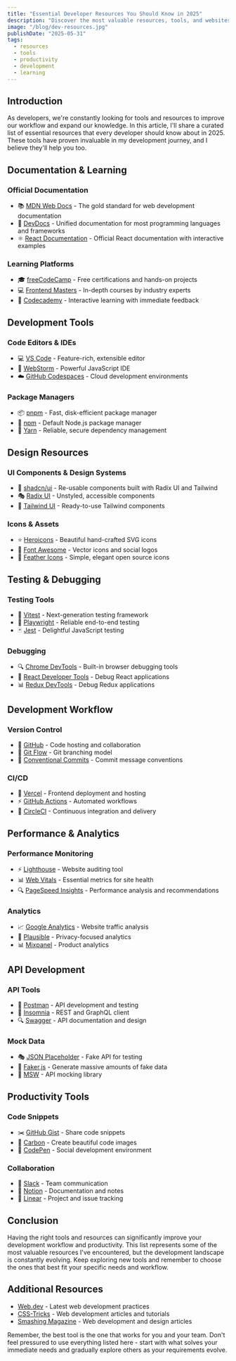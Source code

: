 ```yaml
---
title: "Essential Developer Resources You Should Know in 2025"
description: "Discover the most valuable resources, tools, and websites that every developer should have in their toolkit. From documentation to productivity tools, this guide covers everything you need."
image: "/blog/dev-resources.jpg"
publishDate: "2025-05-31"
tags:
  - resources
  - tools
  - productivity
  - development
  - learning
---
```


## Introduction

As developers, we're constantly looking for tools and resources to improve our workflow and expand our knowledge. In this article, I'll share a curated list of essential resources that every developer should know about in 2025. These tools have proven invaluable in my development journey, and I believe they'll help you too.

## Documentation & Learning

### Official Documentation

- 📚 [MDN Web Docs](https://developer.mozilla.org) - The gold standard for web development documentation
- 📘 [DevDocs](https://devdocs.io) - Unified documentation for most programming languages and frameworks
- ⚛️ [React Documentation](https://react.dev) - Official React documentation with interactive examples

### Learning Platforms

- 🎓 [freeCodeCamp](https://www.freecodecamp.org) - Free certifications and hands-on projects
- 💻 [Frontend Masters](https://frontendmasters.com) - In-depth courses by industry experts
- 🧪 [Codecademy](https://www.codecademy.com) - Interactive learning with immediate feedback

## Development Tools

### Code Editors & IDEs

- 💻 [VS Code](https://code.visualstudio.com) - Feature-rich, extensible editor
- 🧰 [WebStorm](https://www.jetbrains.com/webstorm) - Powerful JavaScript IDE
- ☁️ [GitHub Codespaces](https://github.com/features/codespaces) - Cloud development environments

### Package Managers

- 📦 [pnpm](https://pnpm.io) - Fast, disk-efficient package manager
- 🎯 [npm](https://www.npmjs.com) - Default Node.js package manager
- 🧶 [Yarn](https://yarnpkg.com) - Reliable, secure dependency management

## Design Resources

### UI Components & Design Systems

- 🎨 [shadcn/ui](https://ui.shadcn.com) - Re-usable components built with Radix UI and Tailwind
- 🎭 [Radix UI](https://www.radix-ui.com) - Unstyled, accessible components
- 🌈 [Tailwind UI](https://tailwindui.com) - Ready-to-use Tailwind components

### Icons & Assets

- ⭐ [Heroicons](https://heroicons.com) - Beautiful hand-crafted SVG icons
- 🎯 [Font Awesome](https://fontawesome.com) - Vector icons and social logos
- 🎨 [Feather Icons](https://feathericons.com) - Simple, elegant open source icons

## Testing & Debugging

### Testing Tools

- 🧪 [Vitest](https://vitest.dev) - Next-generation testing framework
- 📱 [Playwright](https://playwright.dev) - Reliable end-to-end testing
- 🃏 [Jest](https://jestjs.io) - Delightful JavaScript testing

### Debugging

- 🔍 [Chrome DevTools](https://developers.google.com/web/tools/chrome-devtools) - Built-in browser debugging tools
- 🐛 [React Developer Tools](https://react.dev/learn/react-developer-tools) - Debug React applications
- 📊 [Redux DevTools](https://github.com/reduxjs/redux-devtools) - Debug Redux applications

## Development Workflow

### Version Control

- 📝 [GitHub](https://github.com) - Code hosting and collaboration
- 🔄 [Git Flow](https://www.atlassian.com/git/tutorials/comparing-workflows/gitflow-workflow) - Git branching model
- 🌿 [Conventional Commits](https://www.conventionalcommits.org) - Commit message conventions

### CI/CD

- 🚀 [Vercel](https://vercel.com) - Frontend deployment and hosting
- ⚡ [GitHub Actions](https://github.com/features/actions) - Automated workflows
- 🔄 [CircleCI](https://circleci.com) - Continuous integration and delivery

## Performance & Analytics

### Performance Monitoring

- ⚡ [Lighthouse](https://developers.google.com/web/tools/lighthouse) - Website auditing tool
- 📊 [Web Vitals](https://web.dev/vitals) - Essential metrics for site health
- 🔍 [PageSpeed Insights](https://pagespeed.web.dev) - Performance analysis and recommendations

### Analytics

- 📈 [Google Analytics](https://analytics.google.com) - Website traffic analysis
- 🎯 [Plausible](https://plausible.io) - Privacy-focused analytics
- 📊 [Mixpanel](https://mixpanel.com) - Product analytics

## API Development

### API Tools

- 🔄 [Postman](https://www.postman.com) - API development and testing
- 📡 [Insomnia](https://insomnia.rest) - REST and GraphQL client
- 🔍 [Swagger](https://swagger.io) - API documentation and design

### Mock Data

- 🎭 [JSON Placeholder](https://jsonplaceholder.typicode.com) - Fake API for testing
- 🎲 [Faker.js](https://fakerjs.dev) - Generate massive amounts of fake data
- 🔄 [MSW](https://mswjs.io) - API mocking library

## Productivity Tools

### Code Snippets

- ✂️ [GitHub Gist](https://gist.github.com) - Share code snippets
- 📝 [Carbon](https://carbon.now.sh) - Create beautiful code images
- 🎨 [CodePen](https://codepen.io) - Social development environment

### Collaboration

- 💬 [Slack](https://slack.com) - Team communication
- 📝 [Notion](https://www.notion.so) - Documentation and notes
- 🎯 [Linear](https://linear.app) - Project and issue tracking

## Conclusion

Having the right tools and resources can significantly improve your development workflow and productivity. This list represents some of the most valuable resources I've encountered, but the development landscape is constantly evolving. Keep exploring new tools and remember to choose the ones that best fit your specific needs and workflow.

## Additional Resources

- [Web.dev](https://web.dev) - Latest web development practices
- [CSS-Tricks](https://css-tricks.com) - Web development articles and tutorials
- [Smashing Magazine](https://www.smashingmagazine.com) - Web development and design articles

Remember, the best tool is the one that works for you and your team. Don't feel pressured to use everything listed here - start with what solves your immediate needs and gradually explore others as your requirements evolve.
